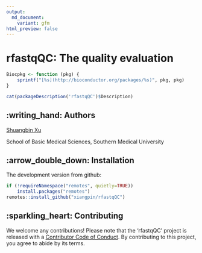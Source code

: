 ```yaml
---
output:
  md_document:
    variant: gfm
html_preview: false
---
```


<!-- README.md is generated from README.Rmd. Please edit that file -->

# rfastqQC: The quality evaluation

```r
Biocpkg <- function (pkg) {
    sprintf("[%s](http://bioconductor.org/packages/%s)", pkg, pkg)
}
```

```r
cat(packageDescription('rfastqQC')$Description)
```

## :writing_hand: Authors

[Shuangbin Xu](https://github.com/xiangpin)

School of Basic Medical Sciences, Southern Medical University

## :arrow_double_down: Installation

The development version from github:

```r
if (!requireNamespace("remotes", quietly=TRUE))
    install.packages("remotes")
remotes::install_github("xiangpin/rfastqQC")
```

## :sparkling_heart: Contributing

We welcome any contributions! Please note that the 'rfastqQC' project is released with a [Contributor Code of Conduct](CONDUCT.md). By contributing to this project, you agree to abide by its terms.
